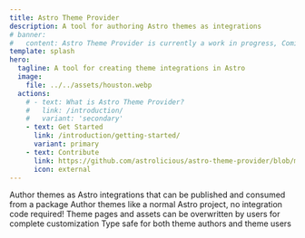 ```yaml
---
title: Astro Theme Provider
description: A tool for authoring Astro themes as integrations
# banner:
#   content: Astro Theme Provider is currently a work in progress, Coming Soon!
template: splash
hero:
  tagline: A tool for creating theme integrations in Astro
  image:
    file: ../../assets/houston.webp
  actions:
    # - text: What is Astro Theme Provider?
    #   link: /introduction/
    #   variant: 'secondary'
    - text: Get Started
      link: /introduction/getting-started/
      variant: primary
    - text: Contribute
      link: https://github.com/astrolicious/astro-theme-provider/blob/main/CONTRIBUTING.md
      icon: external
---
```


<CardGrid>
	<Card title="Astro Integrations" icon="pen">
		Author themes as Astro integrations that can be published and consumed from a package
	</Card>
	<Card title="Easy to use" icon="rocket">
	  Author themes like a normal Astro project, no integration code required!
	</Card>
	<Card title="Customizable" icon="setting">
		Theme pages and assets can be overwritten by users for complete customization
	</Card>
	<Card title="Type safe" icon="approve-check-circle">
		Type safe for both theme authors and theme users
	</Card>
</CardGrid>